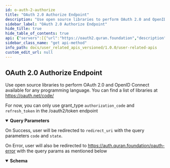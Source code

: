 ```yaml
---
id: o-auth-2-authorize
title: "OAuth 2.0 Authorize Endpoint"
description: "Use open source libraries to perform OAuth 2.0 and OpenID Connect"
sidebar_label: "OAuth 2.0 Authorize Endpoint"
hide_title: true
hide_table_of_contents: true
api: {"servers":[{"url":"https://oauth2.quran.foundation","description":"Production Server"}],"description":"Use open source libraries to perform OAuth 2.0 and OpenID Connect\navailable for any programming language. You can find a list of libraries at https://oauth.net/code/\n\n \n\n For now, you can only use grant_type `authorization_code` and `refresh_token` in the /oauth2/token endpoint","operationId":"oAuth2Authorize","parameters":[{"in":"query","name":"response_type","description":"The type of response expected from the OAuth2 server","schema":{"type":"string","enum":["code","token","id_token","code token"],"example":"code"}},{"in":"query","description":"The client id that you already created.","name":"client_id","schema":{"type":"string","example":"quran-demo"}},{"in":"query","description":"Where to redirect after the oauth2 process completed","name":"redirect_uri","schema":{"type":"string","example":"https://oauth2-client-example.quran.foundation/callback"}},{"in":"query","description":"The scopes that you want to request, separated by spaces","name":"scope","schema":{"type":"string","example":"bookmark.read reading_session preference"}},{"in":"query","name":"state","description":"Form of security measure used in OAuth 2.0 to help prevent cross-site request forgery (CSRF)","schema":{"type":"string","example":"veimvfgqexjicockrwsgcb333o3a"}}],"responses":{"302":{"description":"On Success, user will be redirected to `redirect_uri` with the query parameters `code` and `state`."},"error":{"content":{"application/json":{"schema":{"description":"Error","properties":{"error":{"description":"Error","type":"string","example":"invalid_client"},"error_debug":{"description":"Error Debug Information\n\nOnly available in dev mode.","type":"string"},"error_description":{"description":"Error Description","type":"string","example":"Client+authentication+failed+%28e.g.%2C+unknown+client%2C+no+client+authentication+included%2C+or+unsupported+authentication+method%29.+The+requested+OAuth+2.0+Client+does+not+exist."},"error_hint":{"description":"Error Hint\n\nHelps the user identify the error cause.","example":"The redirect URL is not allowed.","type":"string"},"status_code":{"description":"HTTP Status Code","example":401,"format":"int64","type":"integer"}},"type":"object","title":"errorOAuth2"}}},"description":"On Error, user will also be redirected to https://auth.quran.foundation/oauth-error with the query params as mentioned below"}},"security":[],"tags":["oAuth2"],"method":"get","path":"/oauth2/auth","securitySchemes":{"x-auth-token":{"type":"apiKey","in":"header","name":"x-auth-token","description":"The JWT access token required for accessing the endpoints."},"x-client-id":{"type":"apiKey","in":"header","name":"x-client-id","description":"Your client id"}},"info":{"title":"User-related APIs","version":"1.0.0","description":"Quran.Foundation user-related APIs enable your app to seamlessly integrate with Quran.Foundation's user-centric features, providing access to personalized notes, bookmarks, goals, streaks, reading sessions, and more. This differentiates them from [content APIs](/docs/category/content-apis) that focus on non-user-specific resources like translations, tafsirs, and verses. \n\n ## Pagination \n\n We are using cursor based pagination. The pagination query params consist of `first`,`after`, `before` and `last`. \n\n Example \n - `first: 10` will give you first 10 items \n - `first: 10, after: xyz` will give you first 10 items after the item with id `xyz` \n - `last: 10` will give you the last 10 items \n - `last: 10, before: xyz` will give you the last 10 items before the item with id `xyz` \n\n The only possible combinations are `first + after` or `last + before`. They should not be used together"},"postman":{"name":"OAuth 2.0 Authorize Endpoint","description":{"content":"Use open source libraries to perform OAuth 2.0 and OpenID Connect\navailable for any programming language. You can find a list of libraries at https://oauth.net/code/\n\n \n\n For now, you can only use grant_type `authorization_code` and `refresh_token` in the /oauth2/token endpoint","type":"text/plain"},"url":{"path":["oauth2","auth"],"host":["{{baseUrl}}"],"query":[{"disabled":false,"description":{"content":"The type of response expected from the OAuth2 server","type":"text/plain"},"key":"response_type","value":""},{"disabled":false,"description":{"content":"The client id that you already created.","type":"text/plain"},"key":"client_id","value":""},{"disabled":false,"description":{"content":"Where to redirect after the oauth2 process completed","type":"text/plain"},"key":"redirect_uri","value":""},{"disabled":false,"description":{"content":"The scopes that you want to request, separated by spaces","type":"text/plain"},"key":"scope","value":""},{"disabled":false,"description":{"content":"Form of security measure used in OAuth 2.0 to help prevent cross-site request forgery (CSRF)","type":"text/plain"},"key":"state","value":""}],"variable":[]},"header":[{"key":"Accept","value":"application/json"}],"method":"GET"}}
sidebar_class_name: "get api-method"
info_path: docs/user_related_apis_versioned/1.0.0/user-related-apis
custom_edit_url: null
---
```



## OAuth 2.0 Authorize Endpoint



Use open source libraries to perform OAuth 2.0 and OpenID Connect
available for any programming language. You can find a list of libraries at https://oauth.net/code/

 

 For now, you can only use grant_type `authorization_code` and `refresh_token` in the /oauth2/token endpoint

<details style={{"marginBottom":"1rem"}} data-collapsed={false} open={true}><summary style={{}}><strong>Query Parameters</strong></summary><div><ul><ParamsItem className={"paramsItem"} param={{"in":"query","name":"response_type","description":"The type of response expected from the OAuth2 server","schema":{"type":"string","enum":["code","token","id_token","code token"],"example":"code"}}}></ParamsItem><ParamsItem className={"paramsItem"} param={{"in":"query","description":"The client id that you already created.","name":"client_id","schema":{"type":"string","example":"quran-demo"}}}></ParamsItem><ParamsItem className={"paramsItem"} param={{"in":"query","description":"Where to redirect after the oauth2 process completed","name":"redirect_uri","schema":{"type":"string","example":"https://oauth2-client-example.quran.foundation/callback"}}}></ParamsItem><ParamsItem className={"paramsItem"} param={{"in":"query","description":"The scopes that you want to request, separated by spaces","name":"scope","schema":{"type":"string","example":"bookmark.read reading_session preference"}}}></ParamsItem><ParamsItem className={"paramsItem"} param={{"in":"query","name":"state","description":"Form of security measure used in OAuth 2.0 to help prevent cross-site request forgery (CSRF)","schema":{"type":"string","example":"veimvfgqexjicockrwsgcb333o3a"}}}></ParamsItem></ul></div></details><div><ApiTabs><TabItem label={"302"} value={"302"}><div>

On Success, user will be redirected to `redirect_uri` with the query parameters `code` and `state`.

</div><div></div></TabItem><TabItem label={"error"} value={"error"}><div>

On Error, user will also be redirected to https://auth.quran.foundation/oauth-error with the query params as mentioned below

</div><div><MimeTabs schemaType={"response"}><TabItem label={"application/json"} value={"application/json"}><SchemaTabs><TabItem label={"Schema"} value={"Schema"}><details style={{}} data-collapsed={false} open={true}><summary style={{"textAlign":"left"}}><strong>Schema</strong></summary><div style={{"textAlign":"left","marginLeft":"1rem"}}></div><ul style={{"marginLeft":"1rem"}}><SchemaItem collapsible={false} name={"error"} required={false} schemaName={"string"} qualifierMessage={undefined} schema={{"description":"Error","type":"string","example":"invalid_client"}}></SchemaItem><SchemaItem collapsible={false} name={"error_debug"} required={false} schemaName={"string"} qualifierMessage={undefined} schema={{"description":"Error Debug Information\n\nOnly available in dev mode.","type":"string"}}></SchemaItem><SchemaItem collapsible={false} name={"error_description"} required={false} schemaName={"string"} qualifierMessage={undefined} schema={{"description":"Error Description","type":"string","example":"Client+authentication+failed+%28e.g.%2C+unknown+client%2C+no+client+authentication+included%2C+or+unsupported+authentication+method%29.+The+requested+OAuth+2.0+Client+does+not+exist."}}></SchemaItem><SchemaItem collapsible={false} name={"error_hint"} required={false} schemaName={"string"} qualifierMessage={undefined} schema={{"description":"Error Hint\n\nHelps the user identify the error cause.","example":"The redirect URL is not allowed.","type":"string"}}></SchemaItem><SchemaItem collapsible={false} name={"status_code"} required={false} schemaName={"int64"} qualifierMessage={undefined} schema={{"description":"HTTP Status Code","example":401,"format":"int64","type":"integer"}}></SchemaItem></ul></details></TabItem><TabItem label={"Example (from schema)"} value={"Example (from schema)"}><ResponseSamples responseExample={"{\n  \"error\": \"invalid_client\",\n  \"error_debug\": \"string\",\n  \"error_description\": \"Client+authentication+failed+%28e.g.%2C+unknown+client%2C+no+client+authentication+included%2C+or+unsupported+authentication+method%29.+The+requested+OAuth+2.0+Client+does+not+exist.\",\n  \"error_hint\": \"The redirect URL is not allowed.\",\n  \"status_code\": 401\n}"} language={"json"}></ResponseSamples></TabItem></SchemaTabs></TabItem></MimeTabs></div></TabItem></ApiTabs></div>
      